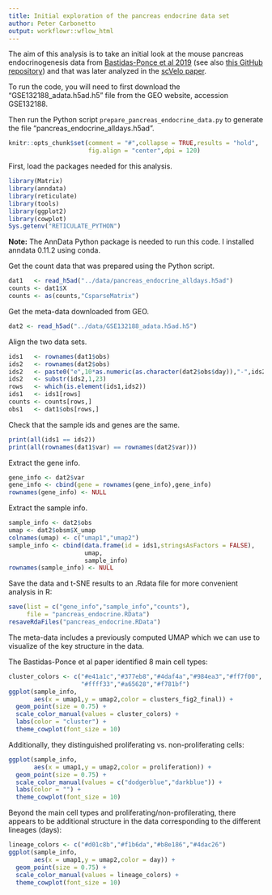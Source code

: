 ```yaml
---
title: Initial exploration of the pancreas endocrine data set
author: Peter Carbonetto
output: workflowr::wflow_html
---
```


The aim of this analysis is to take an initial look at the mouse
pancreas endocrinogenesis data from
[Bastidas-Ponce et al 2019][bastidas-ponce-2019] (see also
[this GitHub repository](https://github.com/theislab/pancreatic-endocrinogenesis))
and that was later analyzed in the [scVelo paper][scvelo-paper].

To run the code, you will need to first download the
"GSE132188_adata.h5ad.h5" file from the GEO website, accession
GSE132188.

Then run the Python script `prepare_pancreas_endocrine_data.py` to
generate the file "pancreas_endocrine_alldays.h5ad".

```r
knitr::opts_chunk$set(comment = "#",collapse = TRUE,results = "hold",
                      fig.align = "center",dpi = 120)
```

First, load the packages needed for this analysis. 

```r
library(Matrix)
library(anndata)
library(reticulate)
library(tools)
library(ggplot2)
library(cowplot)
Sys.getenv("RETICULATE_PYTHON")
```

**Note:** The AnnData Python package is needed to run this code. I
installed anndata 0.11.2 using conda.

Get the count data that was prepared using the Python script.

```r
dat1   <- read_h5ad("../data/pancreas_endocrine_alldays.h5ad")
counts <- dat1$X
counts <- as(counts,"CsparseMatrix")
```

Get the meta-data downloaded from GEO.

```r
dat2 <- read_h5ad("../data/GSE132188_adata.h5ad.h5")
```
Align the two data sets.

```r
ids1   <- rownames(dat1$obs)
ids2   <- rownames(dat2$obs)
ids2   <- paste0("e",10*as.numeric(as.character(dat2$obs$day)),"-",ids2)
ids2   <- substr(ids2,1,23)
rows   <- which(is.element(ids1,ids2))
ids1   <- ids1[rows]
counts <- counts[rows,]
obs1   <- dat1$obs[rows,]
```

Check that the sample ids and genes are the same.

```r
print(all(ids1 == ids2))
print(all(rownames(dat1$var) == rownames(dat2$var)))
```

Extract the gene info.

```r
gene_info <- dat2$var
gene_info <- cbind(gene = rownames(gene_info),gene_info)
rownames(gene_info) <- NULL
```

Extract the sample info.

```r
sample_info <- dat2$obs
umap <- dat2$obsm$X_umap
colnames(umap) <- c("umap1","umap2")
sample_info <- cbind(data.frame(id = ids1,stringsAsFactors = FALSE),
                     umap,
					 sample_info)
rownames(sample_info) <- NULL
```

Save the data and t-SNE results to an .Rdata file for more
convenient analysis in R:

```r
save(list = c("gene_info","sample_info","counts"),
     file = "pancreas_endocrine.RData")
resaveRdaFiles("pancreas_endocrine.RData")
```

The meta-data includes a previously computed UMAP which we can use to
visualize of the key structure in the data.

The Bastidas-Ponce et al paper identified 8 main cell types:

```r
cluster_colors <- c("#e41a1c","#377eb8","#4daf4a","#984ea3","#ff7f00",
                    "#ffff33","#a65628","#f781bf")
ggplot(sample_info,
       aes(x = umap1,y = umap2,color = clusters_fig2_final)) +
  geom_point(size = 0.75) +
  scale_color_manual(values = cluster_colors) +
  labs(color = "cluster") +
  theme_cowplot(font_size = 10)
```

Additionally, they distinguished proliferating vs. non-proliferating
cells:

```r
ggplot(sample_info,
       aes(x = umap1,y = umap2,color = proliferation)) +
  geom_point(size = 0.75) +
  scale_color_manual(values = c("dodgerblue","darkblue")) +
  labs(color = "") +
  theme_cowplot(font_size = 10)
```

Beyond the main cell types and proliferating/non-profilerating, there
appears to be additional structure in the data corresponding to the
different lineages (days):

```r
lineage_colors <- c("#d01c8b","#f1b6da","#b8e186","#4dac26")
ggplot(sample_info,
       aes(x = umap1,y = umap2,color = day)) +
  geom_point(size = 0.75) +
  scale_color_manual(values = lineage_colors) +
  theme_cowplot(font_size = 10)
```

[bastidas-ponce-2019]: https://doi.org/10.1242/dev.173849
[scvelo-paper]: https://doi.org/10.1038/s41587-020-0591-3
